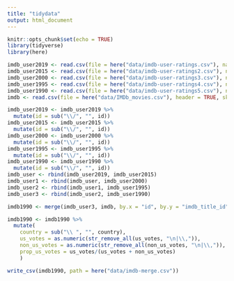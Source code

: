 ```yaml
---
title: "tidydata"
output: html_document
---
```


```r
knitr::opts_chunk$set(echo = TRUE)
library(tidyverse)
library(here)
```

```r
imdb_user2019 <- read.csv(file = here("data/imdb-user-ratings.csv"), na.strings = c("NA", "-"))
imdb_user2015 <- read.csv(file = here("data/imdb-user-ratings2.csv"), na.strings = c("NA", "-"))
imdb_user2000 <- read.csv(file = here("data/imdb-user-ratings3.csv"), na.strings = c("NA", "-"))
imdb_user1995 <- read.csv(file = here("data/imdb-user-ratings4.csv"), na.strings = c("NA", "-"))
imdb_user1990 <- read.csv(file = here("data/imdb-user-ratings5.csv"), na.strings = c("NA", "-"))
imdb <- read.csv(file = here("data/IMDb_movies.csv"), header = TRUE, skip = 1, na.strings = c("NA", "", "None"))
```

```r
imdb_user2019 <- imdb_user2019 %>%
  mutate(id = sub("\\/", "", id))
imdb_user2015 <- imdb_user2015 %>%
  mutate(id = sub("\\/", "", id))
imdb_user2000 <- imdb_user2000 %>%
  mutate(id = sub("\\/", "", id))
imdb_user1995 <- imdb_user1995 %>%
  mutate(id = sub("\\/", "", id))
imdb_user1990 <- imdb_user1990 %>%
  mutate(id = sub("\\/", "", id))
imdb_user <- rbind(imdb_user2019, imdb_user2015)
imdb_user1 <- rbind(imdb_user, imdb_user2000)
imdb_user2 <- rbind(imdb_user1, imdb_user1995)
imdb_user3 <- rbind(imdb_user2, imdb_user1990)

imdb1990 <- merge(imdb_user3, imdb, by.x = "id", by.y = "imdb_title_id")

imdb1990 <- imdb1990 %>%
  mutate(
    country = sub("\\ ", "", country),
    us_votes = as.numeric(str_remove_all(us_votes, "\n|\\,")),
    non_us_votes = as.numeric(str_remove_all(non_us_votes, "\n|\\,")),
    prop_us_votes = us_votes/(us_votes + non_us_votes)
    )
```

```r
write_csv(imdb1990, path = here("data/imdb-merge.csv"))
```
